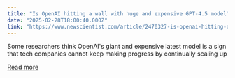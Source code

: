 ```yaml
---
title: "Is OpenAI hitting a wall with huge and expensive GPT-4.5 model?"
date: "2025-02-28T18:00:40.000Z"
link: "https://www.newscientist.com/article/2470327-is-openai-hitting-a-wall-with-huge-and-expensive-gpt-4-5-model/?utm_campaign=RSS%7CNSNS&utm_source=NSNS&utm_medium=RSS&utm_content=technology"
---
```


Some researchers think OpenAI's giant and expensive latest model is a sign that tech companies cannot keep making progress by continually scaling up

[Read more](https://www.newscientist.com/article/2470327-is-openai-hitting-a-wall-with-huge-and-expensive-gpt-4-5-model/?utm_campaign=RSS%7CNSNS&utm_source=NSNS&utm_medium=RSS&utm_content=technology)
